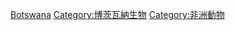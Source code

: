 {{Catnav|頁面分類|各種主題的頁面分類|按國家分類|各國生物|各國動物}}

[[Category:各國動物|Botswana]]
[[Category:博茨瓦納生物|Category:博茨瓦納生物]]
[[Category:非洲動物|Category:非洲動物]]
